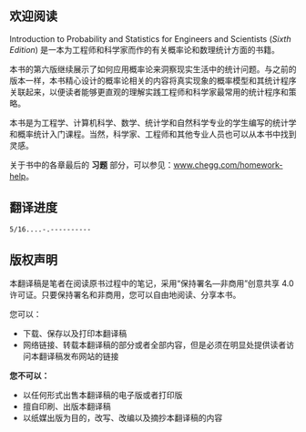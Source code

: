 ## 欢迎阅读 {.unnumbered}

Introduction to Probability and Statistics for Engineers and Scientists (*Sixth Edition*) 是一本为工程师和科学家而作的有关概率论和数理统计方面的书籍。

本书的第六版继续展示了如何应用概率论来洞察现实生活中的统计问题。与之前的版本一样，本书精心设计的概率论相关的内容将真实现象的概率模型和其统计程序关联起来，以便读者能够更直观的理解实践工程师和科学家最常用的统计程序和策略。

本书是为工程学、计算机科学、数学、统计学和自然科学专业的学生编写的统计学和概率统计入门课程。当然，科学家、工程师和其他专业人员也可以从本书中找到灵感。

关于书中的各章最后的 **习题** 部分，可以参见：[www.chegg.com/homework-help](https://www.chegg.com/homework-help/introduction-to-probability-and-statistics-for-engineers-and-scientists-6th-edition-solutions-9780128243466)。

## 翻译进度
```.bash
5/16....-.----------
```

## 版权声明
本翻译稿是笔者在阅读原书过程中的笔记，采用“保持署名—非商用”创意共享 4.0 许可证。只要保持署名和非商用，您可以自由地阅读、分享本书。

您可以：

* 下载、保存以及打印本翻译稿
* 网络链接、转载本翻译稿的部分或者全部内容，但是必须在明显处提供读者访问本翻译稿发布网站的链接

**您不可以：**

* 以任何形式出售本翻译稿的电子版或者打印版
* 擅自印刷、出版本翻译稿
* 以纸媒出版为目的，改写、改编以及摘抄本翻译稿的内容